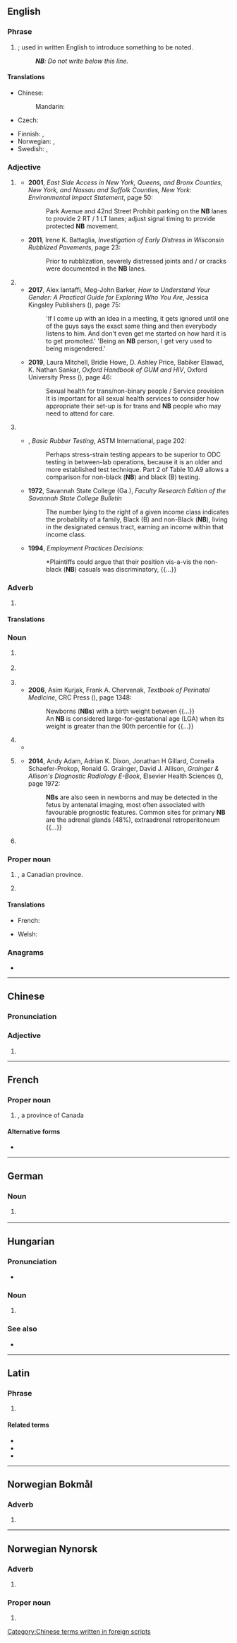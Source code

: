 {{also|nb|Nb|nB|n.b.|NB.|N.B.|N.-B.}}
==English==

===Phrase===
{{en-phrase}}

# {{initialism of|en|nota bene|nodot=1}}; used in written English to introduce something to be noted.
#: '''''NB''': Do not write below this line.''

====Translations====
{{trans-top|nota bene}}
* Chinese:
*: Mandarin: {{t+|cmn|注意|tr=zhu yi}}
* Czech: {{t|cs|pozn.}}
{{trans-mid}}
* Finnish: {{t|fi|HUOM}}, {{t|fi|Huom}}
* Norwegian: {{t|no|NB}}, {{t|no|Notabene}}
* Swedish: {{t+|sv|obs}}, {{t+|sv|observera}}
{{trans-bottom}}

===Adjective===
{{en-adj|-}}

# {{initialism of|en|northbound}}
#: {{cot|en|EB|WB|SB}}
#* '''2001''', ''East Side Access in New York, Queens, and Bronx Counties, New York, and Nassau and Suffolk Counties, New York: Environmental Impact Statement'', page 50:
#*: Park Avenue and 42nd Street Prohibit parking on the '''NB''' lanes to provide 2 RT /  1 LT lanes; adjust signal timing to provide protected '''NB''' movement.
#* '''2011''', Irene K. Battaglia, ''Investigation of Early Distress in Wisconsin Rubblized Pavements'', page 23:
#*: Prior to rubblization, severely distressed joints and / or cracks were documented in the '''NB''' lanes.
# {{initialism of|en|non-binary}}
#* '''2017''', Alex Iantaffi, Meg-John Barker, ''How to Understand Your Gender: A Practical Guide for Exploring Who You Are'', Jessica Kingsley Publishers ({{ISBN|9781784505172}}), page 75:
#*: 'If I come up with an idea in a meeting, it gets ignored until one of the guys says the exact same thing and then everybody listens to him. And don't even get me started on how hard it is to get promoted.' 'Being an '''NB''' person, I get very used to being misgendered.'
#* '''2019''', Laura Mitchell, Bridie Howe, D. Ashley Price, Babiker Elawad, K. Nathan Sankar, ''Oxford Handbook of GUM and HIV'', Oxford University Press ({{ISBN|9780198783497}}), page 46:
#*: Sexual health for trans/non-binary people / Service provision
#*: It is important for all sexual health services to consider how appropriate their set-up is for trans and  '''NB''' people who may need to attend for care.
# {{initialism of|en|[[nonblack]]}}<!--{{q|especially, but not exclusively, in a racial sense}}-->
#* {{rfdate|en}}, ''Basic Rubber Testing'', ASTM International, page 202:
#*: Perhaps stress-strain testing appears to be superior to ODC testing in between-lab operations, because it is an older and more established test technique. Part 2 of Table 10.A9 allows a comparison for non-black ('''NB''') and black (B) testing.
#* '''1972''', Savannah State College (Ga.), ''Faculty Research Edition of the Savannah State College Bulletin''
#*: The number lying to the right of a given income class indicates the probability of a family, Black (B) and non-Black ('''NB'''), living in the designated census tract, earning an income within that income class.
#* '''1994''', ''Employment Practices Decisions'':
#*: *Plaintiffs could argue that their position vis-a-vis the non-black ('''NB''') casuals was discriminatory, {{...}}

===Adverb===
{{en-adv|-}}

# {{abbreviation of|en|northbound}}
#: {{cot|en|EB|WB|SB}}

====Translations====
{{trans-top|northbound}}
{{trans-mid}}
{{trans-bottom}}

===Noun===
{{en-noun}}

# {{lb|en|US|aviation}} {{initialism of|en|[[NASA]] [[research]] [[bomber plane]]}} {{gloss|prefix code in designations}}
# {{lb|en|sports}} {{initialism of|en|[[national]] [[best]]}}
#: {{cot|en|NR|WB|WR|SB|SR|PB|PR|CB|CR|OB|OR}}
# {{abbreviation of|en|newborn}}
#* '''2006''', Asim Kurjak, Frank A. Chervenak, ''Textbook of Perinatal Medicine'', CRC Press ({{ISBN|9781439814697}}), page 1348:
#*: Newborns ('''NBs''') with a birth weight between {{...}}
#*: An '''NB''' is considered large-for-gestational age (LGA) when its weight is greater than the 90th percentile for {{...}}
# {{abbreviation of|en|neuroblast}}
#* {{seeCites|en}}
# {{lb|en|oncology}} {{abbreviation of|en|neuroblastoma}}
#* '''2014''', Andy Adam, Adrian K. Dixon, Jonathan H Gillard, Cornelia Schaefer-Prokop, Ronald G. Grainger, David J. Allison, ''Grainger & Allison's Diagnostic Radiology E-Book'', Elsevier Health Sciences ({{ISBN|9780702061288}}), page 1972:
#*: '''NBs''' are also seen in newborns and may be detected in the fetus by antenatal imaging, most often associated with favourable prognostic features. Common sites for primary '''NB''' are the adrenal glands (48%), extraadrenal retroperitoneum {{...}}
# {{lb|en|cytology}} {{initialism of|en|nuclear body}}

===Proper noun===
{{en-proper noun}}

# {{lb|en|Canada}} {{initialism of|en|New Brunswick|nodot=1}}, a Canadian province.
#: {{coordinate terms|en|AB|BC|MB|NL|NS|NT|NU|ON|PE|QC|SK|YT}}
# {{abbreviation of|en|West Nusa Tenggara}} {{gloss|a province of [[Indonesia]]}} <!--etymology??-->

====Translations====
{{trans-top|New Brunswick}}
* French: {{t+|fr|NB}}
{{trans-mid}}
{{trans-bottom}}

{{checktrans-top|nota bene}}
* Welsh: {{t+check|cy|DS}}
{{trans-mid}}
{{trans-bottom}}

===Anagrams===
* {{anagrams|en|a=bn|B.N.|Bn|Bn.|bn|bn.}}

----

==Chinese==

===Pronunciation===
{{zh-pron
|m=niúbī
|cat=adj
}}

===Adjective===
{{head|zh|adjective}}

# {{initialism of|zh|牛屄}}

[[Category:Chinese terms written in foreign scripts]]

----

==French==

===Proper noun===
{{fr-proper noun|m}}

# {{initialism of|fr|Nouveau-Brunswick||New Brunswick|nodot=1}}, a province of Canada

====Alternative forms====
* {{alt|fr|N.B.|N. B.|N.-B.|N-B}}

----

==German==

===Noun===
{{head|de|noun}}

# {{lb|de|apartment listing}} {{abbreviation of|de|[[Neubau]]}}

----

==Hungarian==

===Pronunciation===
* {{hu-IPA|enbé}}

===Noun===
{{hu-noun}}

# {{abbreviation of|hu|nemzeti bajnokság}}

===See also===
* {{l|hu|NB.}}

----

==Latin==

===Phrase===
{{head|la|phrase}}

# {{abbreviation of|la|nota bene}}

====Related terms====
* {{l|la|notare}}
* {{l|la|bene}}
* {{l|la|bonus}}

----

==Norwegian Bokmål==

===Adverb===
{{head|nb|adverb}}

# {{init of|nb|notabene}}

----

==Norwegian Nynorsk==

===Adverb===
{{nn-adv}}

# {{init of|nn|notabene}}

===Proper noun===
{{head|nn|proper noun}}

# {{init of|nn|Nasjonalbiblioteket}}